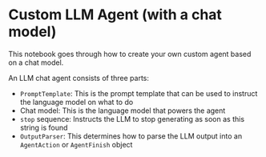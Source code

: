 # Custom LLM Agent (with a chat model)

This notebook goes through how to create your own custom agent based on a chat model.

An LLM chat agent consists of three parts:

- `PromptTemplate`: This is the prompt template that can be used to instruct the language model on what to do
- Chat model: This is the language model that powers the agent
- `stop` sequence: Instructs the LLM to stop generating as soon as this string is found
- `OutputParser`: This determines how to parse the LLM output into an `AgentAction` or `AgentFinish` object


<Example/>
